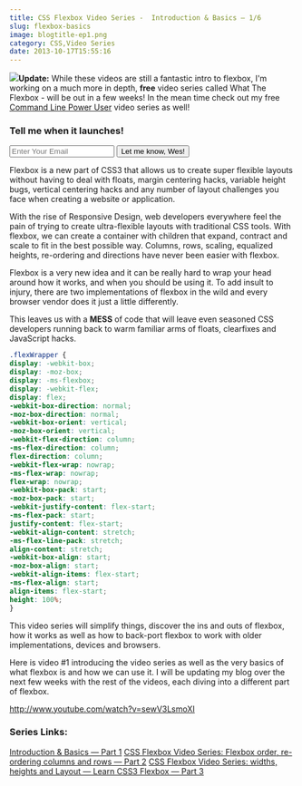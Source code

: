 ```yaml
---
title: CSS Flexbox Video Series -  Introduction & Basics — 1/6
slug: flexbox-basics
image: blogtitle-ep1.png
category: CSS,Video Series
date: 2013-10-17T15:55:16
---
```


<img src="ss-2015-06-24-at-2.03.04-PM-300x201.png"  class="alignleft size-medium wp-image-3544" />**Update:** While these videos are still a fantastic intro to flexbox, I'm working on a much more in depth, **free** video series called What The Flexbox - will be out in a few weeks! In the mean time check out my free <a href="http://CommandLinePowerUser.com" target="_blank">Command Line Power User</a> video series as well!

<form class="sendy" action="http://bostype.com/sendy/subscribe" method="POST">
<h3>Tell me when it launches!</h3><input name="email" required="" type="email" placeholder="Enter Your Email" /><input name="list" type="hidden" value="Ct7zsQu3UIBOKuXcvE583Q" /><input name="boolean" type="hidden" value="true" />
<input type="submit" value="Let me know, Wes!" /></form>

Flexbox is a new part of CSS3 that allows us to create super flexible layouts without having to deal with floats, margin centering hacks, variable height bugs, vertical centering hacks and any number of layout challenges you face when creating a website or application.

With the rise of Responsive Design, web developers everywhere feel the pain of trying to create ultra-flexible layouts with traditional CSS tools. With flexbox, we can create a container with children that expand, contract and scale to fit in the best possible way. Columns, rows, scaling, equalized heights, re-ordering and directions have never been easier with flexbox.

Flexbox is a very new idea and it can be really hard to wrap your head around how it works, and when you should be using it. To add insult to injury, there are two implementations of flexbox in the wild and every browser vendor does it just a little differently.

This leaves us with a **MESS** of code that will leave even seasoned CSS developers running back to warm familiar arms of floats, clearfixes and JavaScript hacks.


```css
.flexWrapper {
display: -webkit-box;
display: -moz-box;
display: -ms-flexbox;
display: -webkit-flex;
display: flex;
-webkit-box-direction: normal;
-moz-box-direction: normal;
-webkit-box-orient: vertical;
-moz-box-orient: vertical;
-webkit-flex-direction: column;
-ms-flex-direction: column;
flex-direction: column;
-webkit-flex-wrap: nowrap;
-ms-flex-wrap: nowrap;
flex-wrap: nowrap;
-webkit-box-pack: start;
-moz-box-pack: start;
-webkit-justify-content: flex-start;
-ms-flex-pack: start;
justify-content: flex-start;
-webkit-align-content: stretch;
-ms-flex-line-pack: stretch;
align-content: stretch;
-webkit-box-align: start;
-moz-box-align: start;
-webkit-align-items: flex-start;
-ms-flex-align: start;
align-items: flex-start;
height: 100%;
}
```

This video series will simplify things, discover the ins and outs of flexbox, how it works as well as how to back-port flexbox to work with older implementations, devices and browsers.

Here is video #1 introducing the video series as well as the very basics of what flexbox is and how we can use it. I will be updating my blog over the next few weeks with the rest of the videos, each diving into a different part of flexbox.

http://www.youtube.com/watch?v=sewV3LsmoXI

<h3>Series Links:</h3>

<a href="http://wesbos.com/flexbox-basics/">Introduction & Basics — Part 1</a>
<a href="http://wesbos.com/css-flexbox-order-reordering-columns/">CSS Flexbox Video Series: Flexbox order, re-ordering columns and rows — Part 2</a>
<a href="http://wesbos.com/flexbox-widths-heights-and-layout-css/">CSS Flexbox Video Series: widths, heights and Layout — Learn CSS3 Flexbox — Part 3</a>